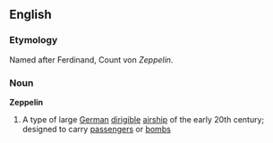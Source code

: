 ==English==

===Etymology===
Named after Ferdinand, Count von ''Zeppelin''.

===Noun===
{{wikipedia}}
'''Zeppelin'''
# A type of large [[German]] [[dirigible]] [[airship]] of the early 20th century; designed to carry [[passenger]]s or [[bomb]]s